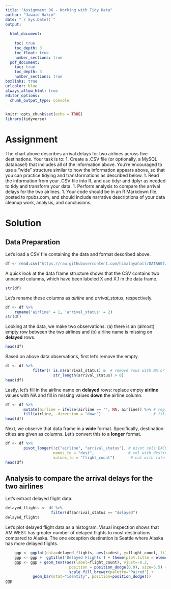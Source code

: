 ```yaml
---
title: "Assignment 06 - Working with Tidy Data"
author: "Jawaid Hakim"
date: "`r Sys.Date()`"
output:
  
  html_document:
    
    toc: true
    toc_depth: 3
    toc_float: true
    number_sections: true
  pdf_document: 
    toc: true
    toc_depth: 3
    number_sections: true
boxlinks: true
urlcolor: blue
always_allow_html: true
editor_options: 
  chunk_output_type: console
---
```


```r
knitr::opts_chunk$set(echo = TRUE)
library(tidyverse)
```

# Assignment

The chart above describes arrival delays for two airlines across five destinations. Your task is to:
1. Create a .CSV file (or optionally, a MySQL database!) that includes all of the information above.
You’re encouraged to use a “wide” structure similar to how the information appears above, so
that you can practice tidying and transformations as described below.
1. Read the information from your .CSV file into R, and use tidyr and dplyr as needed to tidy
and transform your data.
1.  Perform analysis to compare the arrival delays for the two airlines.
1. Your code should be in an R Markdown file, posted to rpubs.com, and should include narrative
descriptions of your data cleanup work, analysis, and conclusions.

# Solution

## Data Preparation

Let's load a CSV file containing the data and format described above.

```r
df <- read.csv("https://raw.githubusercontent.com/himalayahall/DATA607/main/Assignment%2006%20-%20Working%20with%20Tidy%20Data/airline_delays.csv")
```

A quick look at the data frame structure shows that the CSV contains two unnamed columns, which have been labeled X and X.1 in the data frame.

```r
str(df)
```

Let's rename these columns as *airline* and *arrival_status*, respectively.

```r
df <- df %>% 
    rename('airline' = 1, 'arrival_status' = 2)
str(df)
```

Looking at the data, we make two observations: (a) there is an (almost) empty row between the two airlines and (b) airline name is missing on **delayed** rows.

```r
head(df)
```

Based on above data observations, first let's remove the empty.

```r
df <- df %>%
            filter(! is.na(arrival_status) &  # remove rows with NA or empty status
                     str_length(arrival_status) > 0) 
head(df)
```

Lastly, let's fill in the airline name on **delayed** rows: replace empty **airline** values with NA and fill in missing values **down** the airline column.

```r
df <- df %>%
        mutate(airline = ifelse(airline == "", NA, airline)) %>% # replace empty with NA
        fill(airline, .direction = "down")                       # fill in missing values
head(df)
```

Next, we observe that data frame in a **wide** format. Specifically, destination cities are given as columns. Let's convert this to a **longer** format.

```r
df <- df %>%
        pivot_longer(!c("airline", "arrival_status"), # pivot cols EXCEPT airline, arrival_status
                     names_to = "dest",               # col with destination names 
                     values_to = "flight_count")       # col with late flight values
head(df)
```


## Analysis to compare the arrival delays for the two airlines

Let's extract delayed flight data.

```r
delayed_flights <- df %>%
                    filter(df$arrival_status == "delayed")
delayed_flights
```

Let's plot delayed flight data as a histogram. Visual inspection shows that AM WEST has greater number of delayed flights to most destinations compared to Alaska. The one exception destination is Seattle where Alaska has more delayed flights.

```r
    ggp <- ggplot(data=delayed_flights, aes(x=dest, y=flight_count, fill=airline))
    ggp <- ggp +  ggtitle('Delayed Flights') + theme(plot.title = element_text(hjust = 0.5))
    ggp <- ggp + geom_text(aes(label=flight_count), vjust=-0.2,
                            position = position_dodge(0.9), size=3.5) +
                            scale_fill_brewer(palette="Paired") +
            geom_bar(stat="identity", position=position_dodge()) 
ggp
```


